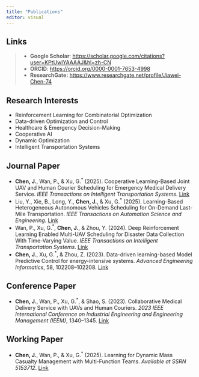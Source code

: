 ```yaml
---
title: "Publications"
editor: visual
---
```


::: callout-note
## Links

> -   **Google Scholar**: <https://scholar.google.com/citations?user=KPtUwlYAAAAJ&hl=zh-CN>
> -   **ORCID**: <https://orcid.org/0000-0001-7653-4998>
> -   **ResearchGate:** <https://www.researchgate.net/profile/Jiawei-Chen-74>
:::

## Research Interests

-  Reinforcement Learning for Combinatorial Optimization
-  Data-driven Optimization and Control
-  Healthcare \& Emergency Decision-Making
-  Cooperative AI
-  Dynamic Optimization
-  Intelligent Transportation Systems

## Journal Paper

-   **Chen, J.**, Wan, P., & Xu, G.^\*^ (2025). Cooperative Learning-Based Joint UAV and Human Courier Scheduling for Emergency Medical Delivery Service. *IEEE Transactions on Intelligent Transportation Systems*. [Link](https://doi.org/10.1109/tits.2024.3486789)
-   Liu, Y., Xie, B., Long, Y., **Chen, J.**, & Xu, G.^\*^ (2025). Learning-Based Heterogeneous Autonomous Vehicles Scheduling for On-Demand Last-Mile Transportation. *IEEE Transactions on Automation Science and Engineering*. [Link](https://doi.org/10.1109/TASE.2025.3611676)
-   Wan, P., Xu, G.^\*^, **Chen, J.**, & Zhou, Y. (2024). Deep Reinforcement Learning Enabled Multi-UAV Scheduling for Disaster Data Collection With Time-Varying Value. *IEEE Transactions on Intelligent Transportation Systems*. [Link](https://doi.org/10.1109/TITS.2023.3345280)
-   **Chen, J.**, Xu, G.^\*^, & Zhou, Z. (2023). Data-driven learning-based Model Predictive Control for energy-intensive systems. *Advanced Engineering Informatics*, 58, 102208–102208. [Link](https://doi.org/10.1016/J.AEI.2023.102208)

## Conference Paper

-   **Chen, J.**, Wan, P., Xu, G.^\*^, & Shao, S. (2023). Collaborative Medical Delivery Service with UAVs and Human Couriers. *2023 IEEE International Conference on Industrial Engineering and Engineering Management (IEEM)*, 1340–1345. [Link](https://doi.org/10.1109/IEEM58616.2023.10406453)

## Working Paper

-   **Chen, J.**, Wan, P., & Xu, G.^\*^ (2025). Learning for Dynamic Mass Casualty Management with Multi-Function Teams. *Available at SSRN 5153712*. [Link](https://papers.ssrn.com/sol3/papers.cfm?abstract_id=5153712)